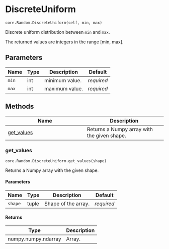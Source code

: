 # DiscreteUniform { #ANNarchy.core.Random.DiscreteUniform }

`core.Random.DiscreteUniform(self, min, max)`

Discrete uniform distribution between ``min`` and ``max``.

The returned values are integers in the range [min, max].

## Parameters

| Name   | Type   | Description    | Default    |
|--------|--------|----------------|------------|
| `min`  | int    | minimum value. | _required_ |
| `max`  | int    | maximum value. | _required_ |

## Methods

| Name | Description |
| --- | --- |
| [get_values](#ANNarchy.core.Random.DiscreteUniform.get_values) | Returns a Numpy array with the given shape. |

### get_values { #ANNarchy.core.Random.DiscreteUniform.get_values }

`core.Random.DiscreteUniform.get_values(shape)`

Returns a Numpy array with the given shape.

#### Parameters

| Name    | Type   | Description         | Default    |
|---------|--------|---------------------|------------|
| `shape` | tuple  | Shape of the array. | _required_ |

#### Returns

| Type                | Description   |
|---------------------|---------------|
| numpy.numpy.ndarray | Array.        |